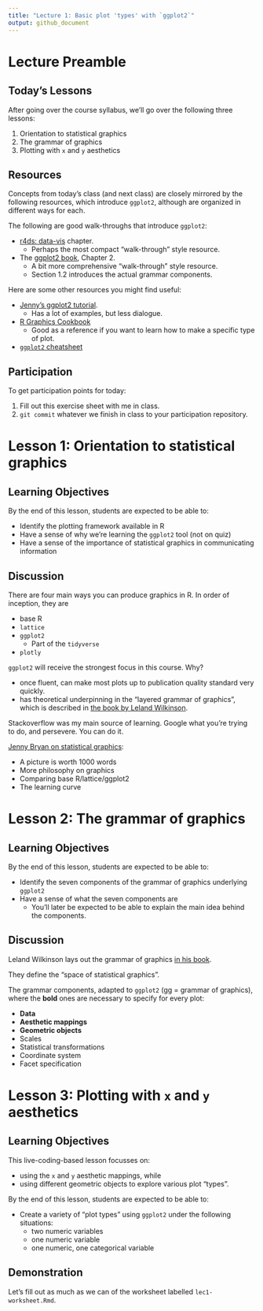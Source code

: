 ```yaml
---
title: "Lecture 1: Basic plot 'types' with `ggplot2`"
output: github_document
---
```


# Lecture Preamble

## Today's Lessons

After going over the course syllabus, we'll go over the following three lessons:

1. Orientation to statistical graphics
2. The grammar of graphics
3. Plotting with `x` and `y` aesthetics

## Resources

Concepts from today's class (and next class) are closely mirrored by the following resources, which introduce `ggplot2`, although are organized in different ways for each.

The following are good walk-throughs that introduce `ggplot2`:

- [r4ds: data-vis](http://r4ds.had.co.nz/data-visualisation.html) chapter.
    - Perhaps the most compact "walk-through" style resource.
- The [ggplot2 book](http://webcat2.library.ubc.ca/vwebv/holdingsInfo?bibId=8489511), Chapter 2.
    - A bit more comprehensive "walk-through" style resource.
    - Section 1.2 introduces the actual grammar components. 

Here are some other resources you might find useful:

- [Jenny's ggplot2 tutorial](https://github.com/jennybc/ggplot2-tutorial).
    - Has a lot of examples, but less dialogue.
- [R Graphics Cookbook](http://www.cookbook-r.com/Graphs/)
    - Good as a reference if you want to learn how to make a specific type of plot.
- [`ggplot2` cheatsheet](https://github.com/rstudio/cheatsheets/blob/master/data-visualization-2.1.pdf)

## Participation

To get participation points for today:

1. Fill out this exercise sheet with me in class.
2. `git commit` whatever we finish in class to your participation repository.

# Lesson 1: Orientation to statistical graphics

## Learning Objectives

By the end of this lesson, students are expected to be able to:

- Identify the plotting framework available in R
- Have a sense of why we're learning the `ggplot2` tool (not on quiz)
- Have a sense of the importance of statistical graphics in communicating information

## Discussion

There are four main ways you can produce graphics in R. In order of inception, they are

- base R
- `lattice`
- `ggplot2` 
    - Part of the `tidyverse`
- `plotly`

`ggplot2` will receive the strongest focus in this course. Why?

- once fluent, can make most plots up to publication quality standard very quickly.
- has theoretical underpinning in the "layered grammar of graphics", which is described in [the book by Leland Wilkinson](http://resolve.library.ubc.ca/cgi-bin/catsearch?bid=5507286 ).

Stackoverflow was my main source of learning. Google what you're trying to do, and persevere. You can do it.

[Jenny Bryan on statistical graphics](https://speakerdeck.com/jennybc/ggplot2-tutorial?slide=7):

- A picture is worth 1000 words
- More philosophy on graphics
- Comparing base R/lattice/ggplot2
- The learning curve

# Lesson 2: The grammar of graphics

## Learning Objectives

By the end of this lesson, students are expected to be able to:

- Identify the seven components of the grammar of graphics underlying `ggplot2`
- Have a sense of what the seven components are
    - You'll later be expected to be able to explain the main idea behind the components. 

## Discussion

Leland Wilkinson lays out the grammar of graphics [in his book](http://www.springer.com/gp/book/9780387245447).

They define the "space of statistical graphics".

The grammar components, adapted to `ggplot2` (gg = grammar of graphics), where the __bold__ ones are necessary to specify for every plot:

- __Data__
- __Aesthetic mappings__
- __Geometric objects__
- Scales
- Statistical transformations
- Coordinate system
- Facet specification


# Lesson 3: Plotting with `x` and `y` aesthetics

## Learning Objectives

This live-coding-based lesson focusses on: 

- using the `x` and `y` aesthetic mappings, while
- using different geometric objects to explore various plot "types".

By the end of this lesson, students are expected to be able to:

- Create a variety of "plot types" using `ggplot2` under the following situations:
    - two numeric variables
    - one numeric variable
    - one numeric, one categorical variable

## Demonstration

Let's fill out as much as we can of the worksheet labelled `lec1-worksheet.Rmd`.
